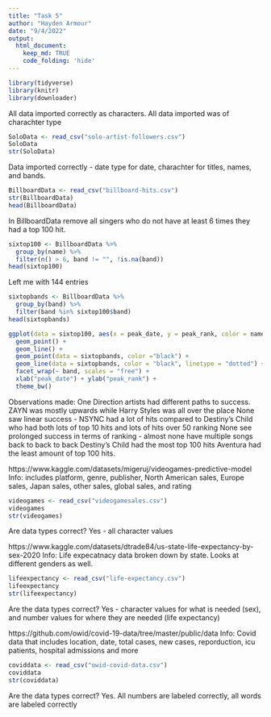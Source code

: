 ```yaml
---
title: "Task 5"
author: "Hayden Armour"
date: "9/4/2022"
output:
  html_document:
    keep_md: TRUE
    code_folding: 'hide'
---
```


```r
library(tidyverse)
library(knitr)
library(downloader)
```


All data imported correctly as characters. All data imported was of charachter type
```r
SoloData <- read_csv("solo-artist-followers.csv")
SoloData
str(SoloData)
```


Data imported correctly - date type for date, charachter for titles, names, and bands. 
```r
BillboardData <- read_csv("billboard-hits.csv")
str(BillboardData)
head(BillboardData)
```

In BillboardData remove all singers who do not have at least 6 times they had a top 100 hit.
```r
sixtop100 <- BillboardData %>%
  group_by(name) %>%
  filter(n() > 6, band != "", !is.na(band))
head(sixtop100)
```
Left me with 144 entries 

```r
sixtopbands <- BillboardData %>%
  group_by(band) %>%
  filter(band %in% sixtop100$band)
head(sixtopbands)
```

```r
ggplot(data = sixtop100, aes(x = peak_date, y = peak_rank, color = name, group = name)) +
  geom_point() +
  geom_line() +
  geom_point(data = sixtopbands, color ="black") +
  geom_line(data = sixtopbands, color = "black", linetype = "dotted") +
  facet_wrap(~ band, scales = "free") +
  xlab("peak_date") + ylab("peak_rank") +
  theme_bw() 
```
Observations made:
One Direction artists had different paths to success. ZAYN was mostly upwards while Harry Styles was all over the place
None saw linear success - NSYNC had a lot of hits compared to Destiny's Child who had both lots of top 10 hits and lots of hits over 50 ranking
None see prolonged success in terms of ranking - almost none have multiple songs back to back to back
Destiny's Child had the most top 100 hits 
Aventura had the least amount of top 100 hits. 


https://www.kaggle.com/datasets/migeruj/videogames-predictive-model
Info: includes platform, genre, publisher, North American sales, Europe sales, Japan sales, other sales, global sales, and rating
```r
videogames <- read_csv("videogamesales.csv")
videogames
str(videogames)
```
Are data types correct? 
Yes - all character values 

https://www.kaggle.com/datasets/dtrade84/us-state-life-expectancy-by-sex-2020
Info: Life expecatnacy data broken down by state. Looks at different genders as well. 
```r
lifeexpectancy <- read_csv("life-expectancy.csv")
lifeexpectancy
str(lifeexpectancy)
```
Are the data types correct? 
Yes - character values for what is needed (sex), and number values for where they are needed (life expectancy)


https://github.com/owid/covid-19-data/tree/master/public/data
Info: Covid data that includes location, date, total cases, new cases, reporduction, icu patients, hospital admissions and more
```r
coviddata <- read_csv("owid-covid-data.csv")
coviddata
str(coviddata)
```
Are the data types correct? 
Yes. All numbers are labeled correctly, all words are labeled correctly 




